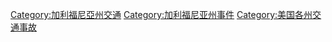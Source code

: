 [[Category:加利福尼亞州交通|Category:加利福尼亞州交通]]
[[Category:加利福尼亚州事件|Category:加利福尼亚州事件]]
[[Category:美国各州交通事故|Category:美国各州交通事故]]